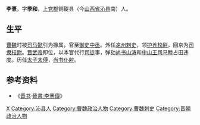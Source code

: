 {{Otheruses|other=名为李憙的其他人物|李憙}}

'''李憙'''，字'''季和'''，[[上党郡|上党郡]]铜鞮县（今[[山西省|山西省]][[沁县|沁县]]南）人。

== 生平 ==
[[曹魏|曹魏]]时被[[司马懿|司马懿]]引为掾属，官至[[御史中丞|御史中丞]]。外任[[涼州#三國|凉州]][[刺史|刺史]]，领[[护羌校尉|护羌校尉]]，回京为[[司隶校尉|司隶校尉]]。[[晋武帝|晋武帝]]即位，以本官代行[[司徒|司徒]]事，弹劾[[尚书|尚书]][[山涛|山涛]]和[[中山王|中山王]][[司马睦|司马睦]]占田违度。历任[[太子太傅|太子太傅]]，[[尚书仆射|尚书仆射]]。

== 参考资料 ==
*《[[晋书|晋书]]·[[s:晉書/卷041#李憙|晉書·李憙傳]]》

{{Authority control}}

{{DEFAULTSORT:}}
[[Category:李姓|X]]
[[Category:沁县人|Category:沁县人]]
[[Category:曹魏政治人物|Category:曹魏政治人物]]
[[Category:曹魏刺史|Category:曹魏刺史]]
[[Category:晋朝政治人物|Category:晋朝政治人物]]